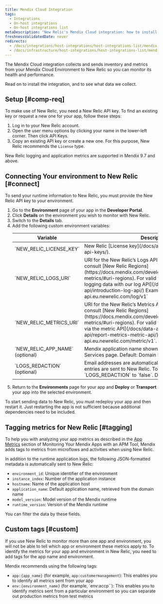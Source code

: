 ```yaml
---
title: Mendix Cloud Integration
tags:
  - Integrations
  - On-host integrations
  - On-host integrations list
metaDescription: "New Relic's Mendix Cloud integration: how to install it and configure it, and what data it reports."
freshnessValidatedDate: never
redirects:
  - /docs/integrations/host-integrations/host-integrations-list/mendix-cloud-integration
  - /docs/infrastructure/host-integrations/host-integrations-list/mendix-cloud-integration
---
```


The Mendix Cloud integration collects and sends inventory and metrics from your Mendix Cloud Environment to New Relic so you can monitor its health and performance.

Read on to install the integration, and to see what data we collect.

## Setup [#comp-req]

To make use of New Relic, you need a New Relic API key. To find an existing key or request a new one for your app, follow these steps:

1. Log in to your New Relic account.
2. Open the user menu options by clicking your name in the lower-left corner. Then click API Keys.
3. Copy an existing API key or create a new one. For this purpose, New Relic recommends the `License` type.

<Callout variant="important">
  New Relic logging and application metrics are supported in Mendix 9.7 and above.
</Callout>

## Connecting Your environment to New Relic [#connect]

To send your runtime information to New Relic, you must provide the New Relic API key to your environment.

1. Go to the <DNT>**Environment**</DNT> page of your app in the <DNT>**Developer Portal**</DNT>.
2. Click <DNT>**Details**</DNT> on the environment you wish to monitor with New Relic.
3. Switch to the <DNT>**Details**</DNT> tab.
4. Add the following custom environment variables:
   <table>
    <thead>
      <tr>
        <th>
          Variable
        </th>
        <th>
          Description
        </th>
      </tr>
    </thead>
    <tbody>
      <tr>
        <td>
          `NEW_RELIC_LICENSE_KEY`
        </td>
        <td>
          New Relic [License key](/docs/apis/intro-apis/new-relic-api-keys/).
        </td>
      </tr>
      <tr>
        <td>
          `NEW_RELIC_LOGS_URI`
        </td>
        <td>
          URI for the New Relic’s Logs API. For more information, consult [New Relic Regions](https://docs.mendix.com/developerportal/operate/newrelic-metrics/#uri-regions). For valid values, see [Send your logging data with our log API](/docs/logs/log-api/introduction-log-api/)
          Example: `https://log-api.eu.newrelic.com/log/v1`
        </td>
      </tr>
      <tr>
        <td>
          `NEW_RELIC_METRICS_URI`
        </td>
        <td>
          URI for the New Relic’s Metrics API. For more information, consult [New Relic Regions](https://docs.mendix.com/developerportal/operate/newrelic-metrics/#uri-regions). For valid values, see [Report metrics via the metric API](/docs/data-apis/ingest-apis/metric-api/report-metrics-metric-api/).
          Example: `https://metric-api.eu.newrelic.com/metric/v1`.
        </td>
      </tr>
      <tr>
        <td>
          `NEW_RELIC_APP_NAME`
          (optional)
        </td>
        <td>
          Mendix application name shown on New Relic’s APM & Services page. Default: Domain host name.
        </td>
      </tr>
      <tr>
        <td>
          `LOGS_REDACTION`
          (optional)
        </td>
        <td>
          Email addresses are automatically redacted before log entries are sent to New Relic. To disable this redaction, set `LOGS_REDACTION` to `false`. Default: `true`.
        </td>
      </tr>
    </tbody>
   </table>
5. Return to the <DNT>**Environments**</DNT> page for your app and <DNT>**Deploy**</DNT> or <DNT>**Transport**</DNT> your app into the selected environment.

<Callout variant="important">
  To start sending data to New Relic, you must redeploy your app and then restart it. Just restarting the app is not sufficient because additional dependencies need to be included.
</Callout>

## Tagging metrics for New Relic [#tagging]

To help you with analyzing your app metrics as described in the [App Metrics](https://docs.mendix.com/developerportal/operate/monitoring-with-apm/#app-metrics) section of Monitoring Your Mendix Apps with an APM Tool, Mendix adds tags to metrics from microflows and activities when using New Relic.

In addition to the runtime application logs, the following JSON-formatted metadata is automatically sent to New Relic:

* `environment_id`: Unique identifier of the environment
* `instance_index`: Number of the application instance
* `hostname`: Name of the application host
* `application_name`: Default application name, retrieved from the domain name
* `model_version`: Model version of the Mendix runtime
* `runtime_version`: Version of the Mendix runtime

You can filter the data by these fields.

## Custom tags [#custom]

If you use New Relic to monitor more than one app and environment, you will not be able to tell which app or environment these metrics apply to. To identify the metrics for your app and environment in New Relic, you need to add tags for the app name and environment.

Mendix recommends using the following tags:

* `app:{app_name}` (for example, `app:customermanagement`): This enables you to identify all metrics sent from your app
* `env:{environment_name}` (for example, \`env:accp\`\`): This enables you to identify metrics sent from a particular environment so you can separate out production metrics from test metrics

